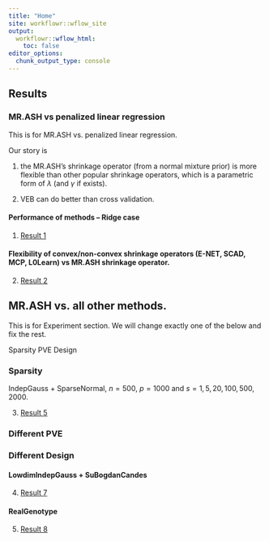 ```yaml
---
title: "Home"
site: workflowr::wflow_site
output:
  workflowr::wflow_html:
    toc: false
editor_options:
  chunk_output_type: console
---
```


## Results

### MR.ASH vs penalized linear regression

This is for MR.ASH vs. penalized linear regression.

Our story is 

(1) the MR.ASH's shrinkage operator (from a normal mixture prior) is more flexible than other popular shrinkage operators,
which is a parametric form of $\lambda$ (and $\gamma$ if exists).

(2) VEB can do better than cross validation.

#### Performance of methods -- Ridge case

1. [Result 1](Result_1_Ridge.html)

#### Flexibility of convex/non-convex shrinkage operators (E-NET, SCAD, MCP, L0Learn) vs MR.ASH shrinkage operator.

2. [Result 2](Result2_Nonconvex.html)

## MR.ASH vs. all other methods.

This is for Experiment section. We will change exactly one of the below and fix the rest.

Sparsity
PVE
Design

### Sparsity

IndepGauss + SparseNormal, $n = 500$, $p = 1000$ and $s = 1,5,20,100,500,2000$.

3. [Result 5](Result5_SparseSignal.html)

### Different PVE

### Different Design

#### LowdimIndepGauss + SuBogdanCandes

4. [Result 7](Result7_LowdimIndepGauss.html)

#### RealGenotype

5. [Result 8](Result8_RealGenotype.html)